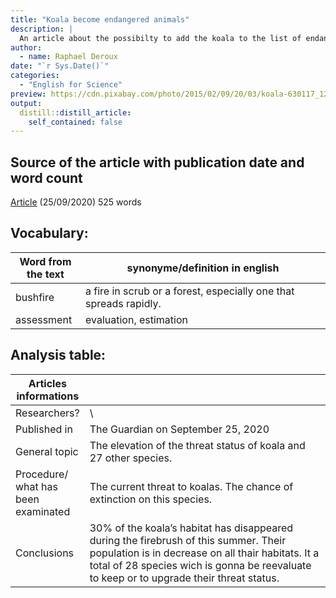 ```yaml
---
title: "Koala become endangered animals"
description: |
  An article about the possibilty to add the koala to the list of endangered species.
author: 
  - name: Raphael Deroux
date: "`r Sys.Date()`"
categories:
  - "English for Science"
preview: https://cdn.pixabay.com/photo/2015/02/09/20/03/koala-630117_1280.jpg
output:
  distill::distill_article:
    self_contained: false
---
```


## Source of the article with publication date and word count

[Article](https://www.theguardian.com/environment/2020/sep/25/sliding-towards-extinction-koala-may-be-given-endangered-listing-as-numbers-plummet) (25/09/2020)
525 words

## Vocabulary:

| Word from the text | synonyme/definition in english                                    |
|--------------------|-------------------------------------------------------------------|
| bushfire           | a fire in scrub or a forest, especially one that spreads rapidly. |
| assessment         | evaluation, estimation                                            |

## Analysis table:

| Articles informations               |                                                                                                                                                                                                                                                                                                                      |
|-------------------------------------|----------------------------------------------------------------------------------------------------------------------------------------------------------------------------------------------------------------------------------------------------------------------------------------------------------------------|
| Researchers?                        | \                                                                                                                                                                                                             |
| Published in                        | The Guardian on September 25, 2020                                                                                                                                                                                                                                                                                         |
| General topic                       | The elevation of the threat status of koala and 27 other species.                                                                                                                                                                                                                                                      |
| Procedure/ what has been examinated | The current threat to koalas. The chance of extinction on this species.                                                                                                                                                                              |
| Conclusions                         | 30% of the koala's habitat has disappeared during the firebrush of this summer. Their population is in decrease on all thair habitats. It a total of 28 species wich is gonna be reevaluate to keep or to upgrade their threat status.  |


